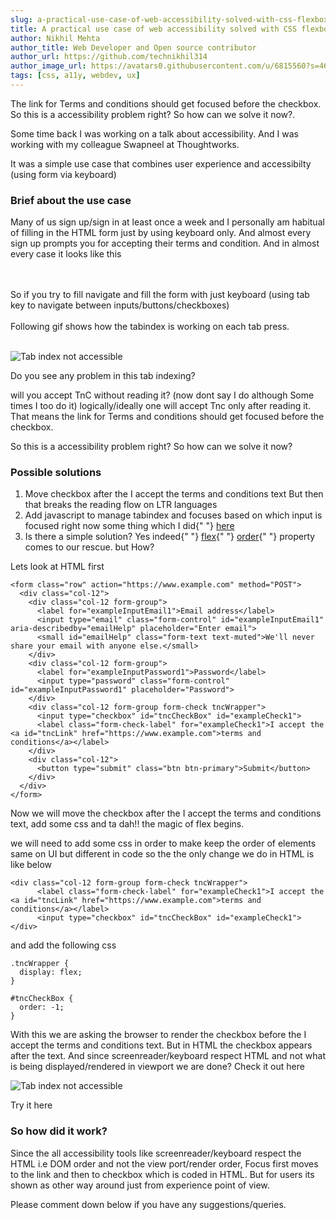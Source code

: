 ```yaml
---
slug: a-practical-use-case-of-web-accessibility-solved-with-css-flexbox
title: A practical use case of web accessibility solved with CSS flexbox
author: Nikhil Mehta
author_title: Web Developer and Open source contributor
author_url: https://github.com/technikhil314
author_image_url: https://avatars0.githubusercontent.com/u/6815560?s=460&u=9dfdf0cd916a97fc0f6b85ad9e6a55843c9ffe1b&v=4
tags: [css, a11y, webdev, ux]
---
```


The link for Terms and conditions should get focused before the checkbox.
So this is a accessibility problem right?
So how can we solve it now?.

<!--truncate-->

Some time back I was working on a talk about accessibility. And I was working with my colleague Swapneel at Thoughtworks.

It was a simple use case that combines user experience and accessibilty (using form via keyboard)

### Brief about the use case

Many of us sign up/sign in at least once a week and I personally am habitual of filling in the HTML form just by using keyboard only. And almost every sign up prompts you for accepting their terms and condition.
And in almost every case it looks like this


<CodePen codePenEmbedUrl="https://codepen.io/nikhil-001mehta/embed/preview/RwrZyXz"></CodePen>

<br />
<br />
So if you try to fill navigate and fill the form with just keyboard (using tab
key to navigate between inputs/buttons/checkboxes)
<br />
<br />
Following gif shows how the tabindex is working on each tab press.
<br />
<br />

![Tab index not accessible](https://res.cloudinary.com/practicaldev/image/fetch/s--2qq02BHT--/c_limit%2Cf_auto%2Cfl_progressive%2Cq_66%2Cw_880/https://dev-to-uploads.s3.amazonaws.com/i/xarwch61vqdtho2o3pwb.gif)

Do you see any problem in this tab indexing?

will you accept TnC without reading it? (now dont say I do although Some times I too do it) logically/ideally one will accept Tnc only after reading it. That means the link for Terms and conditions should get focused before the checkbox.

So this is a accessibility problem right?
So how can we solve it now?

### Possible solutions

<ol>
  <li>
    Move checkbox after the I accept the terms and conditions text But then that
    breaks the reading flow on LTR languages
  </li>
  <li>
    Add javascript to manage tabindex and focuses based on which input is
    focused right now some thing which I did{" "}
    <a href="https://codepen.io/nikhil-001mehta/pen/PoZKaBW">here</a>
  </li>
  <li>
    Is there a simple solution? Yes indeed{" "}
    <a href="https://css-tricks.com/snippets/css/a-guide-to-flexbox/">flex</a>{" "}
    <a href="https://developer.mozilla.org/en-US/docs/Web/CSS/order">order</a>{" "}
    property comes to our rescue. but How?
  </li>
</ol>

Lets look at HTML first

```
<form class="row" action="https://www.example.com" method="POST">
  <div class="col-12">
    <div class="col-12 form-group">
      <label for="exampleInputEmail1">Email address</label>
      <input type="email" class="form-control" id="exampleInputEmail1" aria-describedby="emailHelp" placeholder="Enter email">
      <small id="emailHelp" class="form-text text-muted">We'll never share your email with anyone else.</small>
    </div>
    <div class="col-12 form-group">
      <label for="exampleInputPassword1">Password</label>
      <input type="password" class="form-control" id="exampleInputPassword1" placeholder="Password">
    </div>
    <div class="col-12 form-group form-check tncWrapper">
      <input type="checkbox" id="tncCheckBox" id="exampleCheck1">
      <label class="form-check-label" for="exampleCheck1">I accept the <a id="tncLink" href="https://www.example.com">terms and conditions</a></label>
    </div>
    <div class="col-12">
      <button type="submit" class="btn btn-primary">Submit</button>
    </div>
  </div>
</form>
```

Now we will move the checkbox after the I accept the terms and conditions text, add some css and ta dah!! the magic of flex begins.

we will need to add some css in order to make keep the order of elements same on UI but different in code so the the only change we do in HTML is like below

```
<div class="col-12 form-group form-check tncWrapper">
      <label class="form-check-label" for="exampleCheck1">I accept the <a id="tncLink" href="https://www.example.com">terms and conditions</a></label>
      <input type="checkbox" id="tncCheckBox" id="exampleCheck1">
</div>
```

and add the following css

```
.tncWrapper {
  display: flex;
}

#tncCheckBox {
  order: -1;
}
```

With this we are asking the browser to render the checkbox before the I accept the terms and conditions text. But in HTML the checkbox appears after the text. And since screenreader/keyboard respect HTML and not what is being displayed/rendered in viewport we are done?
Check it out here

![Tab index not accessible](https://res.cloudinary.com/practicaldev/image/fetch/s--msiPBzcH--/c_limit%2Cf_auto%2Cfl_progressive%2Cq_66%2Cw_880/https://dev-to-uploads.s3.amazonaws.com/i/kg6qwt9rmcsqzydx1wls.gif)

Try it here

<CodePen codePenEmbedUrl="https://codepen.io/nikhil-001mehta/embed/preview/abdyKxg"></CodePen>

### So how did it work?

Since the all accessibility tools like screenreader/keyboard respect the HTML i.e DOM order and not the view port/render order, Focus first moves to the link and then to checkbox which is coded in HTML. But for users its shown as other way around just from experience point of view.

Please comment down below if you have any suggestions/queries.
